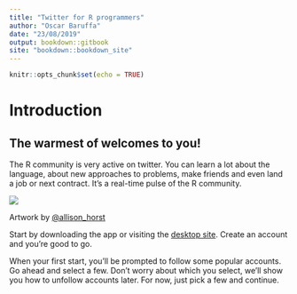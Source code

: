 ```yaml
---
title: "Twitter for R programmers"
author: "Oscar Baruffa"
date: "23/08/2019"
output: bookdown::gitbook
site: "bookdown::bookdown_site"
---
```


```r
knitr::opts_chunk$set(echo = TRUE)
```



# Introduction

## The warmest of welcomes to you!
The R community is very active on twitter. 
You can learn a lot about the language, about new approaches to problems, make friends and even land a job or next contract. 
It's a real-time pulse of the R community. 

![](images/welcome_to_rstats_twitter.png)

Artwork by [@allison_horst](https://twitter.com/allison_horst) 

Start by downloading the app or visiting the [desktop site](https://twitter.com/). 
Create an account and you're good to go.

When your first start, you'll be prompted to follow some popular accounts. Go ahead and select a few. 
Don't worry about which you select, we'll show you how to unfollow accounts later. For now, just pick a few and continue.



